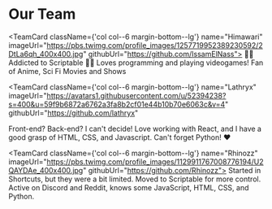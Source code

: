 
<h1> Our Team </h1>

<div className="row">

  <TeamCard className={'col col--6 margin-bottom--lg'}
    name="Himawari"
    imageUrl="https://pbs.twimg.com/profile_images/1257719952389230592/2DtLa6qh_400x400.jpg"
    githubUrl="https://github.com/IssamElNass">
    👋👋 Addicted to Scriptable 👋👋
    Loves programming and playing videogames!
    Fan of Anime, Sci Fi Movies and Shows
  </TeamCard>
  
  <TeamCard 
    className={'col col--6 margin-bottom--lg'} 
    name="Lathryx" 
    imageUrl="https://avatars1.githubusercontent.com/u/52394238?s=400&u=59f9b6872a6762a3fa8b2cf01e44b10b70e6063c&v=4"
    githubUrl="https://github.com/lathryx" 
   > 
   Front-end? Back-end? I can't decide! Love working with React, and I have a good grasp of HTML, CSS, and Javascript. Can't forget Python! ❤
  </TeamCard> 
  
  <TeamCard 
    className={'col col--6 margin-bottom--lg'}
    name="Rhinozz"
    imageUrl="https://pbs.twimg.com/profile_images/1129911767008776194/U2QAYDAe_400x400.jpg"
    githubUrl="https://github.com/Rhinozz">
    Started in Shortcuts, but they were a bit limited. Moved to Scriptable for more control. Active on Discord and Reddit, knows some JavaScript, HTML, CSS, and Python.
  </TeamCard>
  
</div>
